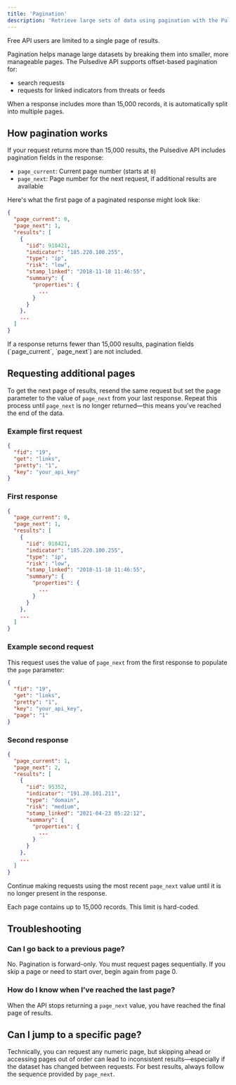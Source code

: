 ```yaml
---
title: 'Pagination'
description: 'Retrieve large sets of data using pagination with the Pulsedive API.'
---
```


<Note>
Free API users are limited to a single page of results.
</Note>

Pagination helps manage large datasets by breaking them into smaller, more manageable pages. The Pulsedive API supports offset-based pagination for:

- search requests
- requests for linked indicators from threats or feeds

When a response includes more than 15,000 records, it is automatically split into multiple pages.

## How pagination works

If your request returns more than 15,000 results, the Pulsedive API includes pagination fields in the response:

- `page_current`: Current page number (starts at `0`)
- `page_next`: Page number for the next request, if additional results are available

Here's what the first page of a paginated response might look like:

```json
{
  "page_current": 0,
  "page_next": 1,
  "results": [
    {
      "iid": 918421,
      "indicator": "185.220.100.255",
      "type": "ip",
      "risk": "low",
      "stamp_linked": "2018-11-18 11:46:55",
      "summary": {
        "properties": {
          ...
        }
      }
    },
    ...
  ]
}
```

<Note>
If a response returns fewer than 15,000 results, pagination fields (`page_current`, `page_next`) are not included.
</Note>

## Requesting additional pages

To get the next page of results, resend the same request but set the page parameter to the value of `page_next` from your last response. Repeat this process until `page_next` is no longer returned&mdash;this means you’ve reached the end of the data.

### Example first request

```json
{
  "fid": "19",
  "get": "links",
  "pretty": "1",
  "key": "your_api_key"
}
```

### First response

```json
{
  "page_current": 0,
  "page_next": 1,
  "results": [
    {
      "iid": 918421,
      "indicator": "185.220.100.255",
      "type": "ip",
      "risk": "low",
      "stamp_linked": "2018-11-18 11:46:55",
      "summary": {
        "properties": {
          ...
        }
      }
    },
    ...
  ]
}
```

### Example second request

This request uses the value of `page_next` from the first response to populate the `page` parameter:

```json
{
  "fid": "19",
  "get": "links",
  "pretty": "1",
  "key": "your_api_key",
  "page": "1"
}
```

### Second response

```json
{
  "page_current": 1,
  "page_next": 2,
  "results": [
    {
      "iid": 95352,
      "indicator": "191.20.101.211",
      "type": "domain",
      "risk": "medium",
      "stamp_linked": "2021-04-23 05:22:12",
      "summary": {
        "properties": {
          ...
        }
      }
    },
    ...
  ]
}
```

Continue making requests using the most recent `page_next` value until it is no longer present in the response.

<Note>
Each page contains up to 15,000 records. This limit is hard-coded.
</Note>

## Troubleshooting

### Can I go back to a previous page?

No. Pagination is forward-only. You must request pages sequentially. If you skip a page or need to start over, begin again from page 0. 

### How do I know when I’ve reached the last page?

When the API stops returning a `page_next` value, you have reached the final page of results.

## Can I jump to a specific page?

Technically, you can request any numeric page, but skipping ahead or accessing pages out of order can lead to inconsistent results&mdash;especially if the dataset has changed between requests. For best results, always follow the sequence provided by `page_next`.